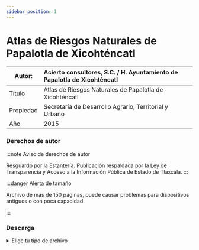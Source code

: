 ```yaml
---
sidebar_position: 1
---
```

# Atlas de Riesgos Naturales de Papalotla de Xicohténcatl

|Autor:| Acierto consultores, S.C. / H. Ayuntamiento de Papalotla de Xicohténcatl |
|--|:--|
|Título|Atlas de Riesgos Naturales de Papalotla de Xicohténcatl|
|Propiedad|Secretaría de Desarrollo Agrario, Territorial y Urbano|
|Año|2015|

### Derechos de autor
    
    
:::note Aviso de derechos de autor

Resguardo por la Estantería. Publicación respaldada por la Ley de Transparencia y Acceso a la Información Pública de
Estado de Tlaxcala.
:::

:::danger Alerta de tamaño

Archivo de más de 150 páginas, puede causar problemas para dispositivos antiguos o con poca capacidad.

:::

### Descarga
<details>
  <summary>Elige tu tipo de archivo</summary>
    <div>
        <a href="url"> 📥 Atlas de Riesgos Naturales de Papalotla de Xicohténcatl (PDF)</a>
        </div>      
</details>


